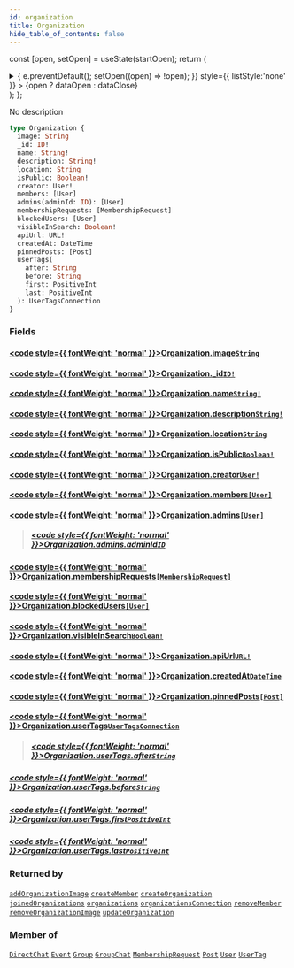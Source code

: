 ```yaml
---
id: organization
title: Organization
hide_table_of_contents: false
---
```






const [open, setOpen] = useState(startOpen);
return (
<details {...(open ? { open: true } : {})} className="details" style={{ border:'none', boxShadow:'none', background:'var(--ifm-background-color)' }}>
<summary
onClick={(e) => {
e.preventDefault();
setOpen((open) => !open);
}}
style={{ listStyle:'none' }} >
{open ? dataOpen : dataClose}
</summary>
{open && children}
</details>
);
};

No description

```graphql
type Organization {
  image: String
  _id: ID!
  name: String!
  description: String!
  location: String
  isPublic: Boolean!
  creator: User!
  members: [User]
  admins(adminId: ID): [User]
  membershipRequests: [MembershipRequest]
  blockedUsers: [User]
  visibleInSearch: Boolean!
  apiUrl: URL!
  createdAt: DateTime
  pinnedPosts: [Post]
  userTags(
    after: String
    before: String
    first: PositiveInt
    last: PositiveInt
  ): UserTagsConnection
}
```

### Fields

#### [<code style={{ fontWeight: 'normal' }}>Organization.<b>image</b></code>](#)<Bullet />[`String`](../../../docs/schema/scalars/string) <Badge class="secondary" text="scalar"/>

>

#### [<code style={{ fontWeight: 'normal' }}>Organization.<b>\_id</b></code>](#)<Bullet />[`ID!`](../../../docs/schema/scalars/id) <Badge class="secondary" text="non-null"/> <Badge class="secondary" text="scalar"/>

>

#### [<code style={{ fontWeight: 'normal' }}>Organization.<b>name</b></code>](#)<Bullet />[`String!`](../../../docs/schema/scalars/string) <Badge class="secondary" text="non-null"/> <Badge class="secondary" text="scalar"/>

>

#### [<code style={{ fontWeight: 'normal' }}>Organization.<b>description</b></code>](#)<Bullet />[`String!`](../../../docs/schema/scalars/string) <Badge class="secondary" text="non-null"/> <Badge class="secondary" text="scalar"/>

>

#### [<code style={{ fontWeight: 'normal' }}>Organization.<b>location</b></code>](#)<Bullet />[`String`](../../../docs/schema/scalars/string) <Badge class="secondary" text="scalar"/>

>

#### [<code style={{ fontWeight: 'normal' }}>Organization.<b>isPublic</b></code>](#)<Bullet />[`Boolean!`](../../../docs/schema/scalars/boolean) <Badge class="secondary" text="non-null"/> <Badge class="secondary" text="scalar"/>

>

#### [<code style={{ fontWeight: 'normal' }}>Organization.<b>creator</b></code>](#)<Bullet />[`User!`](../../../docs/schema/objects/user) <Badge class="secondary" text="non-null"/> <Badge class="secondary" text="object"/>

>

#### [<code style={{ fontWeight: 'normal' }}>Organization.<b>members</b></code>](#)<Bullet />[`[User]`](../../../docs/schema/objects/user) <Badge class="secondary" text="list"/> <Badge class="secondary" text="object"/>

>

#### [<code style={{ fontWeight: 'normal' }}>Organization.<b>admins</b></code>](#)<Bullet />[`[User]`](../../../docs/schema/objects/user) <Badge class="secondary" text="list"/> <Badge class="secondary" text="object"/>

> ##### [<code style={{ fontWeight: 'normal' }}>Organization.admins.<b>adminId</b></code>](#)<Bullet />[`ID`](../../../docs/schema/scalars/id) <Badge class="secondary" text="scalar"/>

#### [<code style={{ fontWeight: 'normal' }}>Organization.<b>membershipRequests</b></code>](#)<Bullet />[`[MembershipRequest]`](../../../docs/schema/objects/membership-request) <Badge class="secondary" text="list"/> <Badge class="secondary" text="object"/>

>

#### [<code style={{ fontWeight: 'normal' }}>Organization.<b>blockedUsers</b></code>](#)<Bullet />[`[User]`](../../../docs/schema/objects/user) <Badge class="secondary" text="list"/> <Badge class="secondary" text="object"/>

>

#### [<code style={{ fontWeight: 'normal' }}>Organization.<b>visibleInSearch</b></code>](#)<Bullet />[`Boolean!`](../../../docs/schema/scalars/boolean) <Badge class="secondary" text="non-null"/> <Badge class="secondary" text="scalar"/>

>

#### [<code style={{ fontWeight: 'normal' }}>Organization.<b>apiUrl</b></code>](#)<Bullet />[`URL!`](../../../docs/schema/scalars/url) <Badge class="secondary" text="non-null"/> <Badge class="secondary" text="scalar"/>

>

#### [<code style={{ fontWeight: 'normal' }}>Organization.<b>createdAt</b></code>](#)<Bullet />[`DateTime`](../../../docs/schema/scalars/date-time) <Badge class="secondary" text="scalar"/>

>

#### [<code style={{ fontWeight: 'normal' }}>Organization.<b>pinnedPosts</b></code>](#)<Bullet />[`[Post]`](../../../docs/schema/objects/post) <Badge class="secondary" text="list"/> <Badge class="secondary" text="object"/>

>

#### [<code style={{ fontWeight: 'normal' }}>Organization.<b>userTags</b></code>](#)<Bullet />[`UserTagsConnection`](../../../docs/schema/objects/user-tags-connection) <Badge class="secondary" text="object"/>

> ##### [<code style={{ fontWeight: 'normal' }}>Organization.userTags.<b>after</b></code>](#)<Bullet />[`String`](../../../docs/schema/scalars/string) <Badge class="secondary" text="scalar"/>

##### [<code style={{ fontWeight: 'normal' }}>Organization.userTags.<b>before</b></code>](#)<Bullet />[`String`](../../../docs/schema/scalars/string) <Badge class="secondary" text="scalar"/>

>

##### [<code style={{ fontWeight: 'normal' }}>Organization.userTags.<b>first</b></code>](#)<Bullet />[`PositiveInt`](../../../docs/schema/scalars/positive-int) <Badge class="secondary" text="scalar"/>

>

##### [<code style={{ fontWeight: 'normal' }}>Organization.userTags.<b>last</b></code>](#)<Bullet />[`PositiveInt`](../../../docs/schema/scalars/positive-int) <Badge class="secondary" text="scalar"/>

>

### Returned by

[`addOrganizationImage`](../../../docs/schema/mutations/add-organization-image) <Badge class="secondary" text="mutation"/><Bullet />[`createMember`](../../../docs/schema/mutations/create-member) <Badge class="secondary" text="mutation"/><Bullet />[`createOrganization`](../../../docs/schema/mutations/create-organization) <Badge class="secondary" text="mutation"/><Bullet />[`joinedOrganizations`](../../../docs/schema/queries/joined-organizations) <Badge class="secondary" text="query"/><Bullet />[`organizations`](../../../docs/schema/queries/organizations) <Badge class="secondary" text="query"/><Bullet />[`organizationsConnection`](../../../docs/schema/queries/organizations-connection) <Badge class="secondary" text="query"/><Bullet />[`removeMember`](../../../docs/schema/mutations/remove-member) <Badge class="secondary" text="mutation"/><Bullet />[`removeOrganizationImage`](../../../docs/schema/mutations/remove-organization-image) <Badge class="secondary" text="mutation"/><Bullet />[`updateOrganization`](../../../docs/schema/mutations/update-organization) <Badge class="secondary" text="mutation"/>

### Member of

[`DirectChat`](../../../docs/schema/objects/direct-chat) <Badge class="secondary" text="object"/><Bullet />[`Event`](../../../docs/schema/objects/event) <Badge class="secondary" text="object"/><Bullet />[`Group`](../../../docs/schema/objects/group) <Badge class="secondary" text="object"/><Bullet />[`GroupChat`](../../../docs/schema/objects/group-chat) <Badge class="secondary" text="object"/><Bullet />[`MembershipRequest`](../../../docs/schema/objects/membership-request) <Badge class="secondary" text="object"/><Bullet />[`Post`](../../../docs/schema/objects/post) <Badge class="secondary" text="object"/><Bullet />[`User`](../../../docs/schema/objects/user) <Badge class="secondary" text="object"/><Bullet />[`UserTag`](../../../docs/schema/objects/user-tag) <Badge class="secondary" text="object"/>
